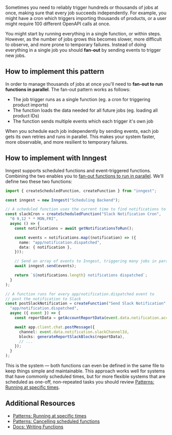 Sometimes you need to reliably trigger hundreds or thousands of jobs at once, making sure that every job succeeds independently.  For example, you might have a cron which triggers importing thousands of products, or a user might require 100 different OpenAPI calls at once.

You might start by running everything in a single function, or within steps.  However, as the number of jobs grows this becomes slower, more difficult to observe, and more prone to temporary failures.  Instead of doing everything in a single job you should **fan-out** by sending events to trigger new jobs.

## How to implement this pattern

In order to manage thousands of jobs at once you'll need to **fan-out to run functions in parallel**. The fan-out pattern works as follows:

- The job trigger runs as a single function (eg. a cron for triggering product imports)
- The function loads the data needed for all future jobs (eg. loading all product IDs)
- The function sends multiple events which each trigger it's own job

When you schedule each job independently by sending events, each job gets its own retries and runs in parallel.  This makes your system faster, more observable, and  more resilient to temporary failures.

## How to implement with Inngest

Inngest supports scheduled functions and event-triggered functions. Combining the two enables you to [fan-out functions to run in parallel](/patterns/running-functions-in-parallel?ref=patterns). We'll define two these two functions:

```typescript
import { createScheduledFunction, createFunction } from "inngest";

const inngest = new Inngest("Scheduling Backend");

// A scheduled function uses the current time to find notifications to send
const slackCron = createScheduledFunction("Slack Notification Cron",
  "0 9,12 * * MON,FRI",
  async () => {
    const notifications = await getNotificationsToRun();

    const events = notifications.map((notification) => ({
      name: "app/notification.dispatched",
      data: { notification },
    }));

    // Send an array of events to Inngest, triggering many jobs in parallel.
    await inngest.send(events);

    return `${notifications.length} notifications dispatched`;
  }
);

// A function runs for every app/notification.dispatched event to
// post the notification to Slack
const postSlackNotification = createFunction("Send Slack Notification",
  "app/notification.dispatched",
  async ({ event }) => {
    const reportData = getAccountReportData(event.data.notification.accountId);

    await app.client.chat.postMessage({
      channel: event.data.notification.slackChannelId,
      blocks: generateReportSlackBlocks(reportData),
      // ...
    });
  }
);
```

This is the system &mdash; both functions can even be defined in the same file to keep things simple and maintainable. This approach works well for systems that have commonly scheduled times, but for more flexible systems that are scheduled as one-off, non-repeated tasks you should review [Patterns: Running at specific times](/patterns/running-at-specific-times?ref=patterns).


## Additional Resources

* [Patterns: Running at specific times](/patterns/running-at-specific-times?ref=patterns)
* [Patterns: Cancelling scheduled functions](/patterns/cancelling-scheduled-functions?ref=patterns)
* [Docs: Writing Functions](/docs/functions?ref=patterns)
